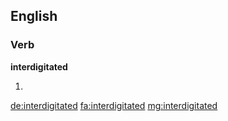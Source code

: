 ==English==

===Verb===
'''interdigitated'''

# {{past of|interdigitate}}

[[de:interdigitated]]
[[fa:interdigitated]]
[[mg:interdigitated]]